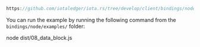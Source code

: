 
<DotEnvWarning/>

```ts reference
https://github.com/iotaledger/iota.rs/tree/develop/client/bindings/nodejs/examples/08_data_block.ts
```

You can run the example by running the following command from the `bindings/node/examples/` folder:

<CodeBlock className="language-bash">
    node dist/08_data_block.js
</CodeBlock>
